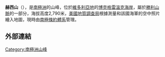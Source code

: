 {{coord|72|46|S|167|31|E|source:GNIS|display=title}}

'''赫西山'''（{{lang-en|Mount Hussey}}），是[[南極洲|南極洲]]的山峰，位於[[維多利亞地|維多利亞地]]的[[博克格雷溫克海岸|博克格雷溫克海岸]]，屬於[[勝利山脈|勝利山脈]]的一部分，海拔高度2,790米，[[美國地質調查局|美國地質調查局]]根據測量和該國海軍的空中照片繪入地圖，現時由[[南極條約體系|南極條約體系]]管理。

==外部連結==
{{cite gnis | type = antarid | id = 7208| name = Hussey, Mount | accessdate = 2012-07-05}}

{{DEFAULTSORT:Mount Hussey}}
[[Category:南極洲山峰|Category:南極洲山峰]]


{{BorchgrevinkCoast-geo-stub}}